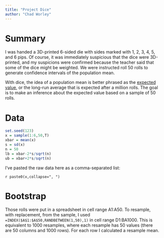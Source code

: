 ```yaml
---
title: "Project Dice"
author: "Chad Worley"
---
```



# Summary

I was handed a 3D-printed 6-sided die with sides marked with 1, 2, 3, 4, 5, and 6 pips. Of course, it was immediately suspicious that the dice were 3D-printed, and my suspicions were confirmed because the teacher said that some of the dice might be weighted. We were instructed roll 50 rolls to generate confidence intervals of the population mean.

With dice, the idea of a population mean is better phrased as the [expected value](https://en.wikipedia.org/wiki/Expected_value), or the long-run average that is expected after a million rolls. The goal is to make an inference about the expected value based on a sample of 50 rolls.

# Data

```r
set.seed(123)
x = sample(1:6,50,T)
xbar = mean(x)
s = sd(x)
n = 50
lb = xbar-2*s/sqrt(n)
ub = xbar+2*s/sqrt(n)
```

I've pasted the raw data here as a comma-separated list:

`r paste0(x,collapse=", ")`

# Bootstrap

Those rolls were put in a spreadsheet in cell range A1:A50. To resample, with replacement, from the sample, I used `=INDEX($A$1:$A$50,RANDBETWEEN(1,50),1)` in cell range D1:BA1000. This is equivalent to 1000 resamples, where each resample has 50 values (there are 50 columns and 1000 rows). For each row I calculated a resample mean. 





